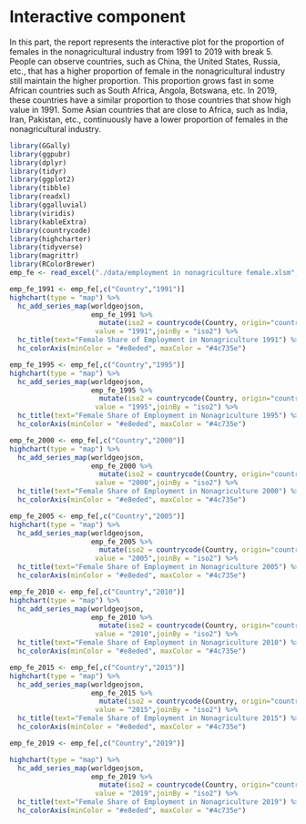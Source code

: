 # Interactive component

In this part, the report represents the interactive plot for the proportion of females in the nonagricultural industry from 1991 to 2019 with break 5. People can observe countries, such as China, the United States, Russia, etc., that has a higher proportion of female in the nonagricultural industry still maintain the higher proportion. This proportion grows fast in some African countries such as South Africa, Angola, Botswana, etc. In 2019, these countries have a similar proportion to those countries that show high value in 1991. Some Asian countries that are close to Africa, such as India, Iran, Pakistan, etc., continuously have a lower proportion of females in the nonagricultural industry.

```r
library(GGally) 
library(ggpubr)
library(dplyr)
library(tidyr)
library(ggplot2)
library(tibble)
library(readxl)
library(ggalluvial)
library(viridis)
library(kableExtra)
library(countrycode)
library(highcharter)
library(tidyverse)
library(magrittr)
library(RColorBrewer)
emp_fe <- read_excel("./data/employment in nonagriculture female.xlsm", sheet="Share of employment in nonagric")
```


```r
emp_fe_1991 <- emp_fe[,c("Country","1991")]
highchart(type = "map") %>%
  hc_add_series_map(worldgeojson,
                    emp_fe_1991 %>% 
                      mutate(iso2 = countrycode(Country, origin="country.name", destination="iso2c")),
                     value = "1991",joinBy = "iso2") %>%
  hc_title(text="Female Share of Employment in Nonagriculture 1991") %>%
  hc_colorAxis(minColor = "#e8eded", maxColor = "#4c735e")
```


```r
emp_fe_1995 <- emp_fe[,c("Country","1995")]
highchart(type = "map") %>%
  hc_add_series_map(worldgeojson,
                    emp_fe_1995 %>% 
                      mutate(iso2 = countrycode(Country, origin="country.name", destination="iso2c")),
                     value = "1995",joinBy = "iso2") %>%
  hc_title(text="Female Share of Employment in Nonagriculture 1995") %>%
  hc_colorAxis(minColor = "#e8eded", maxColor = "#4c735e")
```


```r
emp_fe_2000 <- emp_fe[,c("Country","2000")]
highchart(type = "map") %>%
  hc_add_series_map(worldgeojson,
                    emp_fe_2000 %>% 
                      mutate(iso2 = countrycode(Country, origin="country.name", destination="iso2c")),
                     value = "2000",joinBy = "iso2") %>%
  hc_title(text="Female Share of Employment in Nonagriculture 2000") %>%
  hc_colorAxis(minColor = "#e8eded", maxColor = "#4c735e")
```


```r
emp_fe_2005 <- emp_fe[,c("Country","2005")]
highchart(type = "map") %>%
  hc_add_series_map(worldgeojson,
                    emp_fe_2005 %>% 
                      mutate(iso2 = countrycode(Country, origin="country.name", destination="iso2c")),
                     value = "2005",joinBy = "iso2") %>%
  hc_title(text="Female Share of Employment in Nonagriculture 2005") %>%
  hc_colorAxis(minColor = "#e8eded", maxColor = "#4c735e")
```


```r
emp_fe_2010 <- emp_fe[,c("Country","2010")]
highchart(type = "map") %>%
  hc_add_series_map(worldgeojson,
                    emp_fe_2010 %>% 
                      mutate(iso2 = countrycode(Country, origin="country.name", destination="iso2c")),
                     value = "2010",joinBy = "iso2") %>%
  hc_title(text="Female Share of Employment in Nonagriculture 2010") %>%
  hc_colorAxis(minColor = "#e8eded", maxColor = "#4c735e")
```

```r
emp_fe_2015 <- emp_fe[,c("Country","2015")]
highchart(type = "map") %>%
  hc_add_series_map(worldgeojson,
                    emp_fe_2015 %>% 
                      mutate(iso2 = countrycode(Country, origin="country.name", destination="iso2c")),
                     value = "2015",joinBy = "iso2") %>%
  hc_title(text="Female Share of Employment in Nonagriculture 2015") %>%
  hc_colorAxis(minColor = "#e8eded", maxColor = "#4c735e")
```

```r
emp_fe_2019 <- emp_fe[,c("Country","2019")]

highchart(type = "map") %>%
  hc_add_series_map(worldgeojson,
                    emp_fe_2019 %>% 
                      mutate(iso2 = countrycode(Country, origin="country.name", destination="iso2c")),
                     value = "2019",joinBy = "iso2") %>%
  hc_title(text="Female Share of Employment in Nonagriculture 2019") %>%
  hc_colorAxis(minColor = "#e8eded", maxColor = "#4c735e")
```


